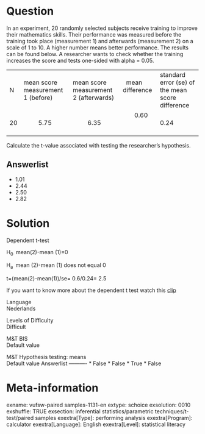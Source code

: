 Question
========
In an experiment, 20 randomly selected subjects receive training to
improve their mathematics skills. Their performance was measured before
the training took place (measurement 1) and afterwards (measurement 2)
on a scale of 1 to 10. A higher number means better performance. The
results can be found below. A researcher wants to check whether the
training increases the score and tests one-sided with alpha = 0.05.  
  

<table>
<tbody>
<tr class="odd">
<td>N</td>
<td>mean score measurement 1 (before)</td>
<td>mean score measurement 2 (afterwards)</td>
<td>  mean difference     </td>
<td>standard error (se) of the mean score difference</td>
</tr>
<tr class="even">
<td>20</td>
<td>         5.75</td>
<td>         6.35</td>
<td>       0.60                      </td>
<td>0.24</td>
</tr>
</tbody>
</table>

  
Calculate the t-value associated with testing the researcher's
hypothesis.

Answerlist
----------
* 1.01
* 2.44
* 2.50
* 2.82

Solution
========





Dependent t-test  
  
H<sub>0 </sub> mean(2)-mean (1)=0  
  
H<sub>a </sub> mean (2)-mean (1) does not equal 0  
  
t=(mean(2)-mean(1))/se= 0.6/0.24= 2.5  
  
If you want to know more about the dependent t test watch this
[clip](https://www.youtube.com/watch?v=UyQuY-uo918&index=8&list=PLyLpEs0x9Bnl2e68nd7M6lecUqUNu2Sgn)





Language  
Nederlands

Levels of Difficulty  
Difficult

M&T BIS  
Default value

M&T Hypothesis testing: means  
Default value
Answerlist
----------
* False
* False
* True
* False

Meta-information
================
exname: vufsw-paired samples-1131-en
extype: schoice
exsolution: 0010
exshuffle: TRUE
exsection: inferential statistics/parametric techniques/t-test/paired samples
exextra[Type]: performing analysis
exextra[Program]: calculator
exextra[Language]: English
exextra[Level]: statistical literacy

